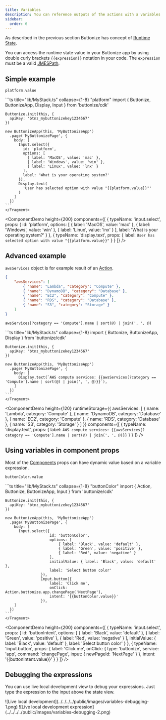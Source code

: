 ```yaml
---
title: Variables
description: You can reference outputs of the actions with a variables syntax.
sidebar:
  order: 6
---
```



<FrameworkSelect />

As described in the previous section Buttonize has concept of [Runtime State](/core-concepts/runtime-state/).

You can access the runtime state value in your Buttonize app by using double curly brackets `{{expression}}` notation in your code.
The `expression` must be a valid [JMESPath](https://jmespath.org).

## Simple example

```text title="Expression" frame="terminal"
platform.value
```

<FrameworkContent>
  <Fragment slot="cdk">
    ```ts title="lib/MyStack.ts" collapse={1-8} "platform"
    import { Buttonize, ButtonizeApp, Display, Input } from 'buttonize/cdk'

    Buttonize.init(this, {
      apiKey: 'btnz_mybuttonizekey1234567'
    })

    new ButtonizeApp(this, 'MyButtonizeApp')
      .page('MyButtonizePage', {
        body: [
          Input.select({
            id: 'platform',
            options: [
              { label: 'MacOS', value: 'mac' },
              { label: 'Windows', value: 'win' },
              { label: 'Linux', value: 'lnx' }
            ],
            label: 'What is your operating system?'
          }),
          Display.text(
            'User has selected option with value "{{platform.value}}"'
          )
        ]
      })
    ```
    </Fragment>

</FrameworkContent>

<ComponentDemo
	height={200}
	components={[
		{
			typeName: 'input.select',
			props: {
				id: 'platform',
				options: [
					{ label: 'MacOS', value: 'mac' },
					{ label: 'Windows', value: 'win' },
					{ label: 'Linux', value: 'lnx' }
				],
				label: 'What is your operating system?'
			}
		},
		{
			typeName: 'display.text',
			props: {
				label: `User has selected option with value "{{platform.value}}"`
			}
		}
	]}
/>

## Advanced example

`awsServices` object is for example result of an [Action](/core-concepts/actions/).

```json title="Runtime State" frame="terminal"
{
	"awsServices": [
		{ "name": "Lambda", "category": "Compute" },
		{ "name": "DynamoDB", "category": "Database" },
		{ "name": "EC2", "category": "Compute" },
		{ "name": "RDS", "category": "Database" },
		{ "name": "S3", "category": "Storage" }
	]
}
```

```text title="Expression" frame="terminal"
awsServices[?category == 'Compute'].name | sort(@) | join(', ', @)
```

<FrameworkContent>
  <Fragment slot="cdk">
    ```ts title="lib/MyStack.ts" collapse={1-8}
    import { Buttonize, ButtonizeApp, Display } from 'buttonize/cdk'

    Buttonize.init(this, {
      apiKey: 'btnz_mybuttonizekey1234567'
    })

    new ButtonizeApp(this, 'MyButtonizeApp')
      .page('MyButtonizePage', {
        body: [
          Display.text(`AWS compute services: {{awsServices[?category == 'Compute'].name | sort(@) | join(', ', @)}}`),
        ]
      })
    ```
    </Fragment>

</FrameworkContent>

<ComponentDemo
	height={120}
	runtimeStorage={{
		awsServices: [
			{ name: 'Lambda', category: 'Compute' },
			{ name: 'DynamoDB', category: 'Database' },
			{ name: 'EC2', category: 'Compute' },
			{ name: 'RDS', category: 'Database' },
			{ name: 'S3', category: 'Storage' }
		]
	}}
	components={[
		{
			typeName: 'display.text',
			props: {
				label: `AWS compute services: {{awsServices[?category == 'Compute'].name | sort(@) | join(', ', @)}}`
			}
		}
	]}
/>

## Using variables in component props

Most of the [Components](/core-concepts/components/) props can have dynamic value based on a variable expression.

```text title="Expression" frame="terminal"
buttonColor.value
```

<FrameworkContent>
  <Fragment slot="cdk">
    ```ts title="lib/MyStack.ts" collapse={1-8} "buttonColor"
    import { Action, Buttonize, ButtonizeApp, Input } from 'buttonize/cdk'

    Buttonize.init(this, {
      apiKey: 'btnz_mybuttonizekey1234567'
    })

    new ButtonizeApp(this, 'MyButtonizeApp')
      .page('MyButtonizePage', {
        body: [
          Input.select({
    					id: 'buttonColor',
    					options: [
    						{ label: 'Black', value: 'default' },
    						{ label: 'Green', value: 'positive' },
    						{ label: 'Red', value: 'negative' }
    					],
    					initialValue: { label: 'Black', value: 'default' },
    					label: 'Select button color'
    				}),
    				Input.button({
    					label: 'Click me',
    					onClick: Action.buttonize.app.changePage('NextPage'),
    					intent: '{{buttonColor.value}}'
    				}),
        ]
      })
    ```
    </Fragment>

</FrameworkContent>

<ComponentDemo
	height={200}
	components={[
		{
			typeName: 'input.select',
			props: {
				id: 'buttonIntent',
				options: [
					{ label: 'Black', value: 'default' },
					{ label: 'Green', value: 'positive' },
					{ label: 'Red', value: 'negative' }
				],
				initialValue: { label: 'Black', value: 'default' },
				label: 'Select button color'
			}
		},
		{
			typeName: 'input.button',
			props: {
				label: 'Click me',
				onClick: {
					type: 'buttonize',
					service: 'app',
					command: 'changePage',
					input: {
						newPageId: 'NextPage'
					}
				},
				intent: '{{buttonIntent.value}}'
			}
		}
	]}
/>

## Debugging the expressions

You can use live local development view to debug your expressions. Just type the expression to the input above the state view.

<ScreenImage>
	![Live local development](../../../../public/images/variables-debugging-1.png)
</ScreenImage>

<ScreenImage>
	![Live local development
	expression](../../../../public/images/variables-debugging-2.png)
</ScreenImage>
